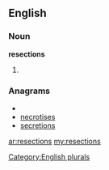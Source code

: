 ==English==

===Noun===
'''resections'''

# {{plural of|[[resection]]}}

===Anagrams===
* {{alphagram|ceeinorsst}}
* [[necrotises#English|necrotises]]
* [[secretions#English|secretions]]

[[Category:English plurals]]

[[ar:resections]]
[[my:resections]]